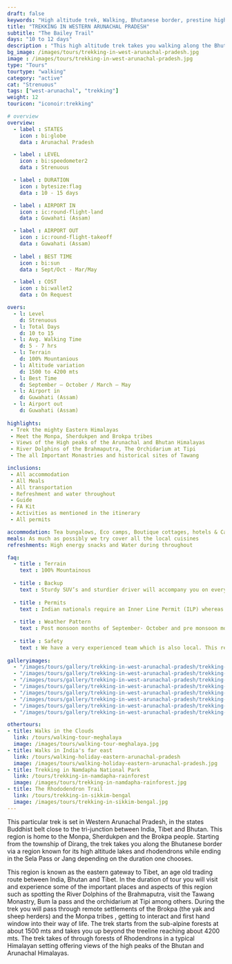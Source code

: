 ```yaml
---
draft: false
keywords: "High altitude trek, Walking, Bhutanese border, prestine high altitude lakes, Arunachal Pradesh, Arunachal"
title: "TREKKING IN WESTERN ARUNACHAL PRADESH"
subtitle: "The Bailey Trail"
days: "10 to 12 days"
description : "This high altitude trek takes you walking along the Bhutanese border between prestine high altitude lakes"
bg_image: /images/tours/trekking-in-west-arunachal-pradesh.jpg
image : /images/tours/trekking-in-west-arunachal-pradesh.jpg
type: "Tours" 
tourtype: "walking"
category: "active"
cat: "Strenuous"
tags: ["west-arunachal", "trekking"]
weight: 12
touricon: "iconoir:trekking"

# overview
overview:
  - label : STATES
    icon : bi:globe
    data : Arunachal Pradesh

  - label : LEVEL
    icon : bi:speedometer2
    data : Strenuous

  - label : DURATION
    icon : bytesize:flag
    data : 10 - 15 days

  - label : AIRPORT IN
    icon : ic:round-flight-land
    data : Guwahati (Assam)

  - label : AIRPORT OUT
    icon : ic:round-flight-takeoff
    data : Guwahati (Assam)
    
  - label : BEST TIME
    icon : bi:sun
    data : Sept/Oct - Mar/May

  - label : COST
    icon : bi:wallet2
    data : On Request

overs:
  - l: Level 
    d: Strenuous
  - l: Total Days 
    d: 10 to 15
  - l: Avg. Walking Time 
    d: 5 - 7 hrs
  - l: Terrain 
    d: 100% Mountanious
  - l: Altitude variation 
    d: 1500 to 4200 mts
  - l: Best Time 
    d: September – October / March – May
  - l: Airport in 
    d: Guwahati (Assam)
  - l: Airport out 
    d: Guwahati (Assam)
 
highlights: 
 - Trek the mighty Eastern Himalayas
 - Meet the Monpa, Sherdukpen and Brokpa tribes
 - Views of the High peaks of the Arunachal and Bhutan Himalayas
 - River Dolphins of the Brahmaputra, The Orchidarium at Tipi
 - The all Important Monastries and historical sites of Tawang

inclusions:
 - All accommodation
 - All Meals
 - All transportation
 - Refreshment and water throughout
 - Guide 
 - FA Kit
 - Activities as mentioned in the itinerary
 - All permits

accommodation: Tea bungalows, Eco camps, Boutique cottages, hotels & Camping
meals: As much as possibly we try cover all the local cuisines
refreshments: High energy snacks and Water during throughout

faq:
  - title : Terrain
    text : 100% Mountainous
  
  - title : Backup
    text : Sturdy SUV’s and sturdier driver will accompany you on every trip. The condition of roads do not allow for larger vehicles, however do our best to provide you the best in comfort in relation to the routes that we ply on.
  
  - title : Permits
    text : Indian nationals require an Inner Line Permit (ILP) whereas foreign nationals require a Restricted Area Permit (RAP / PAP). These have a govt. charge attached to them. Rest assured we take care of the arrangements.
  
  - title : Weather Pattern
    text : Post monsoon months of September- October and pre monsoon months of March-April are very pleasant with blue skies and a fair days. Peak winters are from November to February with the mercury coming down below 0 C, with heavy snowfall.
  
  - title : Safety
    text : We have a very experienced team which is also local. This reflects in the overall safety of our tours. Rest assured your guides know where extra attention is required and when. All our routes are well known to us, we know where the nearest medical facilities are, we know whom to contact if in case of an emergency, we know all the alternate routes in case of road blockages. We have CASEVAC protocols in place to streamline the process in case of emergencies. You can rest easy knowing that in the outdoors in general and this region in particular you are in safe hands with us.
  
galleryimages:
  - "/images/tours/gallery/trekking-in-west-arunachal-pradesh/trekking-in-west-arunachal-pradesh1.jpg"
  - "/images/tours/gallery/trekking-in-west-arunachal-pradesh/trekking-in-west-arunachal-pradesh2.jpg"
  - "/images/tours/gallery/trekking-in-west-arunachal-pradesh/trekking-in-west-arunachal-pradesh3.jpg"
  - "/images/tours/gallery/trekking-in-west-arunachal-pradesh/trekking-in-west-arunachal-pradesh4.jpg"
  - "/images/tours/gallery/trekking-in-west-arunachal-pradesh/trekking-in-west-arunachal-pradesh5.jpg"
  - "/images/tours/gallery/trekking-in-west-arunachal-pradesh/trekking-in-west-arunachal-pradesh6.jpg"
  - "/images/tours/gallery/trekking-in-west-arunachal-pradesh/trekking-in-west-arunachal-pradesh7.jpg"
  - "/images/tours/gallery/trekking-in-west-arunachal-pradesh/trekking-in-west-arunachal-pradesh8.jpg"

othertours:
- title: Walks in the Clouds
  link: /tours/walking-tour-meghalaya
  image: /images/tours/walking-tour-meghalaya.jpg
- title: Walks in India's far east
  link: /tours/walking-holiday-eastern-arunachal-pradesh
  image: /images/tours/walking-holiday-eastern-arunachal-pradesh.jpg
- title: Trekking in Namdapha National Park
  link: /tours/trekking-in-namdapha-rainforest
  image: /images/tours/trekking-in-namdapha-rainforest.jpg
- title: The Rhododendron Trail
  link: /tours/trekking-in-sikkim-bengal
  image: /images/tours/trekking-in-sikkim-bengal.jpg
---
```



This particular trek is set in Western Arunachal Pradesh, in the states Buddhist belt close to the tri-junction between India, Tibet and Bhutan. This region is home to the Monpa,  Sherdukpen and the Brokpa people. Starting from the township of Dirang, the trek takes you along the Bhutanese border via a region known for its high altitude lakes and rhodendrons while ending in the Sela Pass or Jang depending on the duration one chooses.

This region is known as the eastern gateway to Tibet, an age old trading route between India, Bhutan and Tibet. In the duration of tour you will visit and experience some of the important places and aspects of this region such as spotting the River Dolphins of the Brahmaputra, visit the Tawang Monastry, Bum la pass and the orchidarium at Tipi among others. During the trek you will pass through remote settlements of the Brokpa (the yak and sheep herders) and the Monpa tribes , getting to interact and first hand window into their way of life. The trek starts from the sub-alpine forests at about 1500 mts and takes you up beyond the treeline reaching about 4200 mts. The trek takes of through forests of Rhodendrons in a typical Himalayan setting offering views of the high peaks of the Bhutan and Arunachal Himalayas.